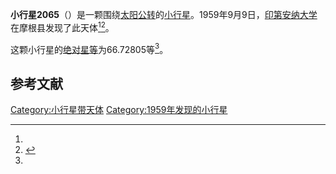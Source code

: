 {{Infobox planet
| bgcolour = #FFFFC0
| name = 2065 Spicer
| symbol = 
| image = 
| caption = 
| discovery = yes
| discovery_ref = 
| discoverer = [[印第安纳大学|印第安纳大学]]
| discovery_site = {{USA}}[[摩根县|摩根县]] 
| discovered = 1959年9月9日
| designations = yes
| mp_name = 
| named_after = 
| alt_names = 1959 RN/ 1952 BS1 / 1955 XC / 1968 QX / 1973 YR2
| mp_category = [[主带小行星|主带小行星]]
| orbit_ref = <ref name="a">[http://ssd.jpl.nasa.gov/sbdb.cgi?sstr=2065 2065 Spicer] {{Wayback|url=http://ssd.jpl.nasa.gov/sbdb.cgi?sstr=2065 |date=20201204092604 }}，小行星數據庫瀏覽器（JPL Small-Body Database Browser）－[[美国国家航空航天局|美国国家航空航天局]]喷气推进实验室</ref>
| epoch = 2456400.5 (2013年4月18日更新)
| aphelion = {{convert|3.3281184|AU|km|3|abbr=on|lk=out}}
| perihelion = {{convert|2.0696214|AU|km|3|abbr=on}}
| semimajor = {{convert|2.6988699|AU|km|3|abbr=on}}
| eccentricity = 0.2331526
| period = 1619.464233 [[日|日]]<br />4.43[[儒略年|儒略年]]
| avg_speed = 
| inclination = 6.43100
| asc_node = 328.13225
| mean_anomaly = 
| arg_peri = 66.72805
| satellites = 
| physical_characteristics = yes
| dimensions = 
| mass = 
| density = 
| surface_grav = 
| escape_velocity = 
| sidereal_day = 
| axial_tilt = 
| pole_ecliptic_lat = 
| pole_ecliptic_lon = 
| albedo = 
| temperatures= 
| temp_name1 = 
| mean_temp_1 = 
| max_temp_1 = 
| temp_name2 = 
| max_temp_2 = 
| spectral_type = 
| abs_magnitude = 66.72805
}}

'''小行星2065'''（{{lang-en|2065 Spicer}}）是一颗围绕[[太阳|太阳]][[公转|公转]]的[[小行星|小行星]]。1959年9月9日，[[印第安纳大学|印第安纳大学]]在摩根县发现了此天体<ref name="a" /><ref>{{cite news|title=小行星列表|url=http://cfa-www.harvard.edu/iau/lists/NumberedMPs.txt|accessdate=2013-07-08|newspaper=哈佛大学|archive-date=2008-05-17|archive-url=https://web.archive.org/web/20080517010638/http://cfa-www.harvard.edu/iau/lists/NumberedMPs.txt|dead-url=no}}</ref>。

这颗小行星的[[绝对星等|绝对星等]]为66.72805等<ref name="a" />。

==参考文献==
{{reflist}}
{{Minor Planet Number|[[小行星2064|小行星2064]]|[[小行星2066|小行星2066]]}}

{{小天体}}

[[Category:小行星带天体|Category:小行星带天体]]
[[Category:1959年发现的小行星|Category:1959年发现的小行星]]

{{asteroid-stub}}